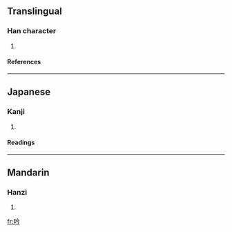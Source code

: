 ==Translingual==
===Han character===
{{Han char|rn=96|rad=玉|as=04|sn=8|four=|canj=一土人戈弓 (MGOIN), X一土人戈 (XMGOI)}}
# {{defn|Han|sort=玉04}}
====References====
{{Han ref|kx=0728.160|dkj=20873|dj=1140.150|hdz=21104.110|uh=73AA|ud=29610}}

----
==Japanese==
===Kanji===
{{ja-kanji|grade=|rs=玉04}}
# {{defn|Japanese}} 
====Readings====
{{ja-readings|on=[[かん]] (kan), [[けん]] (ken), [[げん]] (gen), [[ぎん]] (gin), [[ごん]] (gon), [[りん]] (rin)|kun=}}

----
==Mandarin==
===Hanzi===
{{cmn-hanzi|pin=[[jiān]] ([[jian1]]), [[pián]] ([[pian2]]), [[pín]] ([[pin2]])|wg=chien<sup>1</sup>, p'ien<sup>2</sup>, p'in<sup>2</sup>}}
# {{defn|Mandarin}}

[[fr:玪]]